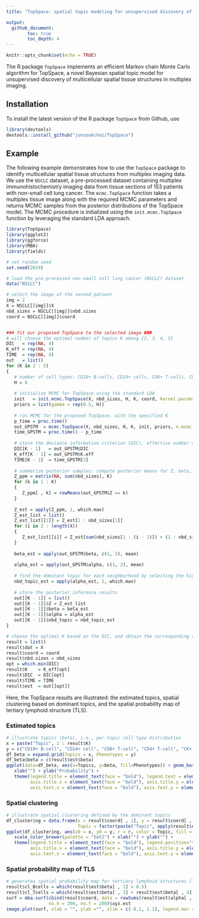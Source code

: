 ```yaml
---
title: "TopSpace: spatial topic modeling for unsupervised discovery of multicellular spatial tissue structures in multiplex imaging"

output: 
  github_document:
        toc: true
        toc_depth: 4
---
```


```r
knitr::opts_chunk$set(echo = TRUE)
```

The R package `TopSpace` implements an efficient Markov chain Monte Carlo algorithm for TopSpace, a novel Bayesian spatial topic model for unsupervised discovery of multicellular spatial tissue structures in multiplex imaging.

## Installation

To install the latest version of the R package `TopSpace` from Github, use 

```r
library(devtools)
devtools::install_github("junsoukchoi/TopSpace")
```


## Example

The following example demonstrates how to use the `TopSpace` package to identify multicellular spatial tissue structures from multiplex imaging data. We use the `NSCLC` dataset,  a pre-processed dataset containing multiplex immunohistochemistry imaging data from tissue sections of 153 patients with non-small cell lung cancer. The `mcmc.TopSpace` function takes a multiplex tissue image along with the required MCMC parameters and returns MCMC samples from the posterior distributions of the TopSpace model. The MCMC procedure is initialized using the `init.mcmc.TopSpace` function by leveraging the standard LDA approach.

```r
library(TopSpace)
library(ggplot2)
library(ggforce)
library(MBA)
library(fields)

# set random seed
set.seed(2024)

# load the pre-processed non-small cell lung cancer (NSCLC) dataset
data("NSCLC")

# select the image of the second patient
img = 2
X = NSCLC[[img]]$X
nbd_sizes = NSCLC[[img]]$nbd.sizes
coord = NSCLC[[img]]$coord


### fit our proposed TopSpace to the selected image ###
# will choose the optimal number of topics K among {2, 3, 4, 5}
DIC   = rep(NA, 4)
K_eff = rep(NA, 4)
TIME  = rep(NA, 4)
out   = list()
for (K in 2 : 5)
{
   # number of cell types: CD19+ B-cells, CD14+ cells, CD8+ T-cells, CD4+ T-cells, CK+ cancer cells, and Others
   H = 6
   
   # initialize MCMC for TopSpace using the standard LDA
   init   = init.mcmc.TopSpace(X, nbd_sizes, H, K, coord, kernel.params =  c(0.01, 1))
   priors = list(gamma = rep(0.5, H))
   
   # run MCMC for the proposed TopSpace, with the specified K
   p_time = proc.time()
   out_GPSTM  = mcmc.TopSpace(X, nbd_sizes, H, K, init, priors, n.mcmc = 20000, n.burnin = 10000)
   time_GPSTM = proc.time() - p_time
   
   # store the deviance information criterion (DIC), effective number of topics K, and runtime
   DIC[K - 1]   = out_GPSTM$DIC
   K_eff[K - 1] = out_GPSTM$K.eff
   TIME[K - 1]  = time_GPSTM[3]
   
   # summarize posterior samples: compute posterior means for Z, beta, and alpha
   Z_ppm = matrix(NA, sum(nbd_sizes), K)
   for (k in 1 : K)
   {
      Z_ppm[ , k] = rowMeans(out_GPSTM$Z == k)
   }
   
   Z_est = apply(Z_ppm, 1, which.max)
   Z_est_list = list()
   Z_est_list[[1]] = Z_est[1 : nbd_sizes[1]]
   for (i in 2 : length(X))
   {
      Z_est_list[[i]] = Z_est[sum(nbd_sizes[1 : (i - 1)]) + (1 : nbd_sizes[i])]
   }
   
   beta_est = apply(out_GPSTM$beta, c(1, 2), mean)
   
   alpha_est = apply(out_GPSTM$alpha, c(1, 2), mean)
   
   # find the dominant topic for each neighborhood by selecting the highest topic probability
   nbd_topic_est = apply(alpha_est, 1, which.max)
   
   # store the posterior inference results
   out[[K - 1]] = list()
   out[[K - 1]]$Z = Z_est_list
   out[[K - 1]]$beta = beta_est
   out[[K - 1]]$alpha = alpha_est
   out[[K - 1]]$nbd_topic = nbd_topic_est
}

# choose the optimal K based on the DIC, and obtain the corresponding results
result = list()
result$dat = X
result$coord = coord
result$nbd.sizes = nbd_sizes
opt = which.min(DIC)
result$K    = K_eff[opt]
result$DIC  = DIC[opt]
result$TIME = TIME
result$est  = out[[opt]]
```

Here, the TopSpace results are illustrated: the estimated topics, spatial clustering based on dominant topics, and the spatial probability map of tertiary lymphoid structure (TLS).

### Estimated topics

```r
# illustrate topics (beta), i.e., per-topic cell type distribution
x = paste("Topic", 1 : result$K)
y = c("CD19+ B-cell", "CD14+ cell", "CD8+ T-cell", "CD4+ T-cell", "CK+ cancer cell","Other")
df_beta = expand.grid(Topics = x, Phenotypes = y)
df_beta$beta = c(result$est$beta)
ggplot(data=df_beta, aes(x=Topics, y=beta, fill=Phenotypes)) + geom_bar(stat="identity", position = position_fill(reverse = TRUE)) + 
   xlab("") + ylab("Probability") +
   theme(legend.title = element_text(face = "bold"), legend.text = element_text(face = "bold"), 
         axis.title.x = element_text(face = "bold"), axis.title.y = element_text(face = "bold"), 
         axis.text.x = element_text(face = "bold"), axis.text.y = element_text(face = "bold"))
```

### Spatial clustering

```r
# illustrate spatial clustering defined by the dominant topics
df_clustering = data.frame(x = result$coord[ , 1], y = result$coord[ , 2], r = rep(19, nrow(result$coord)), 
                           Topic = factor(paste("Topic", apply(result$est$alpha, 1, which.max))))
ggplot(df_clustering, aes(x0 = x, y0 = y, r = r, color = Topic, fill = Topic)) + geom_circle() + scale_fill_brewer(palette = "Set2") +
   scale_color_brewer(palette = "Set2") + xlab("") + ylab("") + 
   theme(legend.title = element_text(face = "bold"), legend.position="top", legend.text = element_text(size = 12, face = "bold"),
         axis.title.x = element_text(face = "bold"), axis.title.y = element_text(face = "bold"), 
         axis.text.x = element_text(face = "bold"), axis.text.y = element_text(face = "bold"))
```

### Spatial probability map of TLS

```r
# generatea spatial probability map for tertiary lymphoid structures (TLS)
result$cl_Bcells = which(result$est$beta[ , 1] > 0.5) 
result$cl_Tcells = which(result$est$beta[ , 3] + result$est$beta[ , 4] > 0.5) 
surf = mba.surf(cbind(result$coord, data = rowSums(result$est$alpha[ , c(result$cl_Bcells, result$cl_Tcells)])), 
                no.X = 200, no.Y = 200)$xyz.est
image.plot(surf, xlab = "", ylab ="", zlim = c(-0.1, 1.1), legend.mar = 6, main = "Spatial Probability Map of TLS")
```
